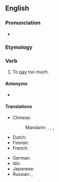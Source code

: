 ==English==

===Pronunciation===
* {{a|US}} {{IPA|/oʊ.vɚ.peɪ/|lang=en}}
*: {{rhymes|eɪ|lang=en}}

===Etymology===
{{prefix|en|over|pay}}

===Verb===
{{en-verb|overpays|overpaying|overpaid}}

# To [[pay]] too much.

====Antonyms====
* {{l|en|underpay}}

====Translations====
{{trans-top|to pay too much}}
* Chinese:
*: Mandarin: {{t|cmn|[[支付]][[得]][[太]][[多]]|tr=zhīfù de tài duō}}, {{t|cmn|[[多]][[付]]|tr=duōfù}}, {{t|cmn|[[給]]……的[[工資]][[過高]]}}, {{t|cmn|[[给]]……的[[工资]][[过高]]|tr=gěi ... de gōngzī guògāo|sc=Hani}} {{qualifier|of wages}}
* Dutch: {{t|nl|[[teveel]] [[betalen]]}}
* Finnish: {{t|fi|[[maksaa]] [[liikaa]]}}
* French: {{t+|fr|surpayer}}
{{trans-mid}}
* German: {{t|de|überbezahlen}}
* Ido: {{t|io|pluspagar}}
* Japanese: {{t|ja|余分に払う|tr=yobun ni harau|sc=Jpan}}
* Russian: {{t+|ru|перепла́чивать|impf}}, {{t+|ru|переплати́ть|pf}}
{{trans-bottom}}